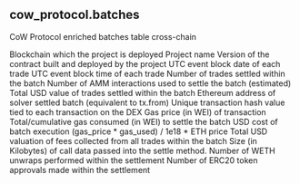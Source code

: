 ## cow_protocol.batches 
CoW Protocol enriched batches table cross-chain


<ParamField path="blockchain">
Blockchain which the project is deployed
</ParamField>
<ParamField path="project">
Project name
</ParamField>
<ParamField path="version">
Version of the contract built and deployed by the project
</ParamField>
<ParamField path="block_date">
UTC event block date of each trade
</ParamField>
<ParamField path="block_time">
UTC event block time of each trade
</ParamField>
<ParamField path="num_trades">
Number of trades settled within the batch
</ParamField>
<ParamField path="dex_swaps">
Number of AMM interactions used to settle the batch (estimated)
</ParamField>
<ParamField path="batch_value">
Total USD value of trades settled within the batch
</ParamField>
<ParamField path="solver_address">
Ethereum address of solver settled batch (equivalent to tx.from)
</ParamField>
<ParamField path="tx_hash">
Unique transaction hash value tied to each transaction on the DEX
</ParamField>
<ParamField path="gas_price">
Gas price (in WEI) of transaction
</ParamField>
<ParamField path="gas_used">
Total/cumulative gas consumed (in WEI) to settle the batch
</ParamField>
<ParamField path="tx_cost_usd">
USD cost of batch execution (gas_price * gas_used) / 1e18 * ETH price
</ParamField>
<ParamField path="fee_value">
Total USD valuation of fees collected from all trades within the batch
</ParamField>
<ParamField path="call_data_size">
Size (in Kilobytes) of call data passed into the settle method.
</ParamField>
<ParamField path="unwraps">
Number of WETH unwraps performed within the settlement
</ParamField>
<ParamField path="token_approvals">
Number of ERC20 token approvals made within the settlement
</ParamField>
